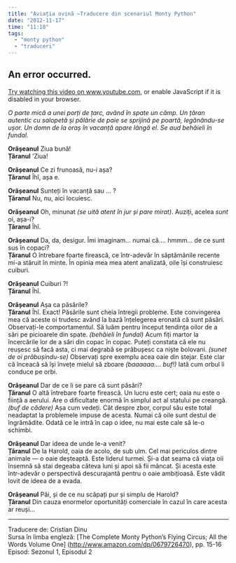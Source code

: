 ```yaml
---
title: "Aviația ovină —Traducere din scenariul Monty Python"
date: "2012-11-17"
time: "11:18"
tags:
  - "monty python"
  - "traduceri"
---
```

:::::: iframe
::: {#player}
:::

:::: player-unavailable
# An error occurred. {#an-error-occurred. .message}

::: submessage
[Try watching this video on www.youtube.com](https://www.youtube.com/watch?v=VSK0hqAB070){target="_blank"}, or enable JavaScript if it is disabled in your browser.
:::
::::
::::::

*O parte mică a unei porți de țarc, având în spate un câmp. Un țăran autentic cu salopetă și pălărie de paie se sprijină pe poartă, legănându-se ușor. Un domn de la oraș în vacanță apare lângă el. Se aud behăieli în fundal.*

**Orășeanul** Ziua bună!\
**Țăranul** 'Ziua!

**Orășeanul** Ce zi frunoasă, nu-i așa?\
**Țăranul** Îhî, așa e.

**Orășeanul** Sunteți în vacanță sau ... ?\
**Țăranul** Nu, nu, aici locuiesc.

**Orășeanul** Oh, minunat *(se uită atent în jur și pare mirat)*. Auziți, acelea *sunt* oi, așa-i?\
**Țăranul** Îhî.

**Orășeanul** Da, da, desigur. Îmi imaginam... numai că.... hmmm... de ce sunt sus în copaci?\
**Țăranul** O întrebare foarte firească, ce într-adevăr în săptămânile recente mi-a stăruit în minte. În opinia mea mea atent analizată, oile își construiesc cuiburi.

**Orășeanul** Cuiburi ?!\
**Țăranul** Îhî.

**Orășeanul** Așa ca păsările?\
**Țăranul** Îhî. Exact! Păsările sunt cheia întregii probleme. Este convingerea mea că aceste oi trudesc având la bază înțelegerea eronată că sunt păsări. Observați-le comportamentul. Să luăm pentru început tendința oilor de a sări pe picioarele din spate. *(behăieli în fundal)* Acum fiți martor la încercările lor de a sări din copac în copac. Puteți constata că ele nu reușesc să facă asta, ci mai degrabă se prăbușesc ca niște bolovani. *(sunet de oi prăbușindu-se)* Observați spre exemplu acea oaie din stejar. Este clar că înceacă să își învețe mielul să zboare *(baaaaaa.... buf!)* Iată cum orbul îi conduce pe orbi.

**Orășeanul** Dar de ce li se pare că sunt păsări?\
**Țăranul** O altă întrebare foarte firească. Un lucru este cert; oaia nu este o ființă a aerului. Are o dificultate enormă în simplul act al statului pe creangă. *(buf de cădere)* Așa cum vedeți. Cât despre zbor, corpul său este total neadaptat la problemele impuse de acesta. Numai că oile sunt destul de îngrămădite. Odată ce le intră în cap o idee, nu mai este cale să le-o schimbi.

**Orășeanul** Dar ideea de unde le-a venit?\
**Țăranul** De la Harold, oaia de acolo, de sub ulm. Cel mai periculos dintre animale --- o oaie deșteaptă. Este liderul turmei. Și-a dat seama că viața oii însemnă să stai degeaba câteva luni și apoi să fii mâncat. Și acesta este într-adevăr o perspectivă descurajantă pentru o oaie ambițioasă. Este vădit lovit de ideea de a evada.

**Orășeanul** Păi, și de ce nu scăpați pur și simplu de Harold?\
**Țăranul** Din cauza enormelor oportunități comerciale în cazul în care acesta ar reuși...

------------------------------------------------------------------------

Traducere de: Cristian Dinu\
Sursa în limba engleză: \[The Complete Monty Python's Flying Circus; All the Words Volume One\] ([http://www.amazon.com/dp/0679726470](http://www.amazon.com/dp/0679726470){target="_blank"}), pp. 15-16 Episod: Sezonul 1, Episodul 2